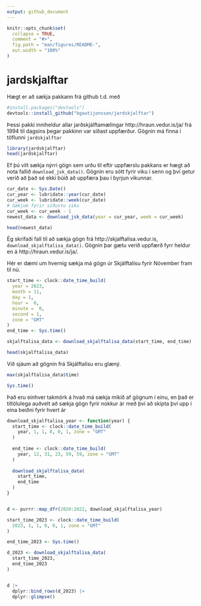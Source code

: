 ```yaml
---
output: github_document
---
```


<!-- README.md is generated from README.Rmd. Please edit that file -->

```r
knitr::opts_chunk$set(
  collapse = TRUE,
  comment = "#>",
  fig.path = "man/figures/README-",
  out.width = "100%"
)
```

# jardskjalftar

<!-- badges: start -->
<!-- badges: end -->

Hægt er að sækja pakkann frá github t.d. með 

```r
#install.packages("devtools")
devtools::install_github("bgautijonsson/jardskjalftar")
```

Þessi pakki inniheldur allar jarðskjálftamælingar http://hraun.vedur.is/ja/ frá 1994 til dagsins þegar pakkinn var síðast uppfærður. Gögnin má finna í töflunni `jardskjalftar`

```r
library(jardskjalftar)
head(jardskjalftar)
```

Ef þú vilt sækja nýrri gögn sem urðu til eftir uppfærslu pakkans er hægt að nota fallið `download_jsk_data()`. Gögnin eru sótt fyrir viku í senn og því getur verið að það sé ekki búið að uppfæra þau í byrjun vikunnar.

```r
cur_date <- Sys.Date()
cur_year <- lubridate::year(cur_date)
cur_week <- lubridate::week(cur_date)
# Sækjum fyrir síðustu viku
cur_week <- cur_week - 1
newest_data <- download_jsk_data(year = cur_year, week = cur_week)

head(newest_data)
```

Ég skrifaði fall til að sækja gögn frá http://skjalftalisa.vedur.is, `download_skjalftalisa_data()`. Gögnin þar gætu verið uppfærð fyrr heldur en á http://hraun.vedur.is/ja/. 

Hér er dæmi um hvernig sækja má gögn úr Skjálftalísu fyrir Nóvember fram til nú.

```r
start_time <- clock::date_time_build(
  year = 2023, 
  month = 11, 
  day = 1, 
  hour =  0,
  minute =  0, 
  second = 1, 
  zone = "GMT"
)
end_time <- Sys.time()

skjalftalisa_data <- download_skjalftalisa_data(start_time, end_time)

head(skjalftalisa_data)
```

Við sjáum að gögnin frá Skjálftalísu eru glæný. 

```r
max(skjalftalisa_data$time)
```

```r
Sys.time()
```



Það eru einhver takmörk á hvað má sækja mikið af gögnum í einu, en það er tiltölulega auðvelt að sækja gögn fyrir nokkur ár með því að skipta því upp í eina beiðni fyrir hvert ár

```r
download_skjalftalisa_year <- function(year) {
  start_time <- clock::date_time_build(
    year, 1, 1, 0, 0, 1, zone = "GMT"
  )
  
  end_time <- clock::date_time_build(
    year, 12, 31, 23, 59, 59, zone = "GMT"
  )
  
  download_skjalftalisa_data(
    start_time,
    end_time
  )
}


d <- purrr::map_dfr(2020:2022, download_skjalftalisa_year)

start_time_2023 <- clock::date_time_build(
  2023, 1, 1, 0, 0, 1, zone = "GMT"
)

end_time_2023 <- Sys.time()

d_2023 <- download_skjalftalisa_data(
  start_time_2023,
  end_time_2023
)


d |> 
  dplyr::bind_rows(d_2023) |> 
  dplyr::glimpse()
```

